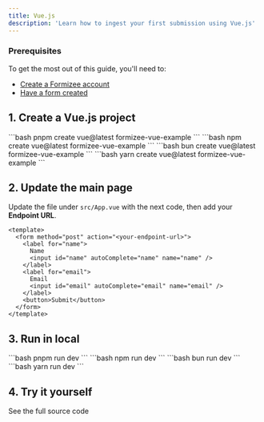 ```yaml
---
title: Vue.js
description: 'Learn how to ingest your first submission using Vue.js'
---
```


### Prerequisites
To get the most out of this guide, you'll need to:

* [Create a Formizee account](https://dashboard.formizee.com)
* [Have a form created](/guides/create-your-first-form)

## 1. Create a Vue.js project

<Tabs>
  <Tab title="pnpm">
  ```bash
  pnpm create vue@latest formizee-vue-example
  ```
  </Tab>
  <Tab title="npm">
  ```bash
  npm create vue@latest formizee-vue-example
  ```
  </Tab>
  <Tab title="bun">
  ```bash
  bun create vue@latest formizee-vue-example
  ```
  </Tab>
  <Tab title="yarn">
  ```bash
  yarn create vue@latest formizee-vue-example
  ```
  </Tab>
</Tabs>

## 2. Update the main page
Update the file under `src/App.vue` with the next code,
then add your **Endpoint URL**.

```tsx App.vue {2}
<template>
  <form method="post" action="<your-endpoint-url>">
    <label for="name">
      Name
      <input id="name" autoComplete="name" name="name" />
    </label>
    <label for="email">
      Email
      <input id="email" autoComplete="email" name="email" />
    </label>
    <button>Submit</button>
  </form>
</template>
```

## 3. Run in local

<Tabs>
  <Tab title="pnpm">
  ```bash
  pnpm run dev
  ```
  </Tab>
  <Tab title="npm">
  ```bash
  npm run dev
  ```
  </Tab>
  <Tab title="bun">
  ```bash
  bun run dev
  ```
  </Tab>
  <Tab title="yarn">
  ```bash
  yarn run dev
  ```
  </Tab>
</Tabs>

## 4. Try it yourself
<Card title="Formizee Vue.js Example" icon="link" href="https://github.com/formizee/formizee-vue-example">
  See the full source code
</Card>
